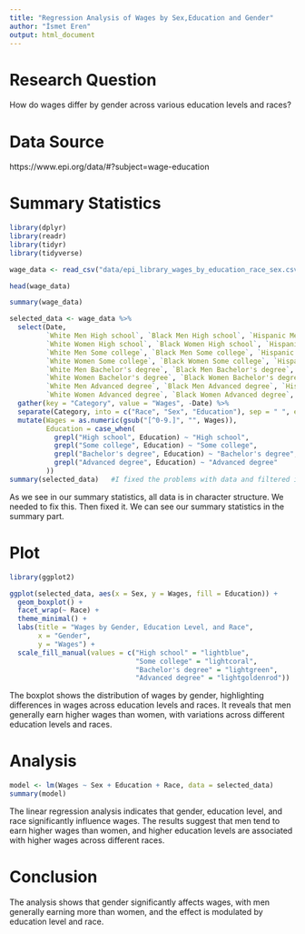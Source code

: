 ---
title: "Regression Analysis of Wages by Sex,Education and Gender"
author: "İsmet Eren"
output: html_document
---

# Research Question 

How do wages differ by gender across various education levels and races?

# Data Source 

https://www.epi.org/data/#?subject=wage-education

# Summary Statistics 



```{r my-summary-stats}
library(dplyr)
library(readr)
library(tidyr)
library(tidyverse)

wage_data <- read_csv("data/epi_library_wages_by_education_race_sex.csv")  #Uploading dataset.

head(wage_data)

summary(wage_data)

selected_data <- wage_data %>%
  select(Date, 
         `White Men High school`, `Black Men High school`, `Hispanic Men High school`,
         `White Women High school`, `Black Women High school`, `Hispanic Women High school`,
         `White Men Some college`, `Black Men Some college`, `Hispanic Men Some college`,
         `White Women Some college`, `Black Women Some college`, `Hispanic Women Some college`,
         `White Men Bachelor's degree`, `Black Men Bachelor's degree`, `Hispanic Men Bachelor's degree`,
         `White Women Bachelor's degree`, `Black Women Bachelor's degree`, `Hispanic Women Bachelor's degree`,
         `White Men Advanced degree`, `Black Men Advanced degree`, `Hispanic Men Advanced degree`,
         `White Women Advanced degree`, `Black Women Advanced degree`, `Hispanic Women Advanced degree`) %>%
  gather(key = "Category", value = "Wages", -Date) %>%
  separate(Category, into = c("Race", "Sex", "Education"), sep = " ", extra = "merge") %>%
  mutate(Wages = as.numeric(gsub("[^0-9.]", "", Wages)),
         Education = case_when(
           grepl("High school", Education) ~ "High school",
           grepl("Some college", Education) ~ "Some college",
           grepl("Bachelor's degree", Education) ~ "Bachelor's degree",
           grepl("Advanced degree", Education) ~ "Advanced degree"
         ))
summary(selected_data)   #I fixed the problems with data and filtered it.
```

As we see in our summary statistics, all data is in character structure. We needed to fix this. Then fixed it. We can see our summary statistics in the summary part.

# Plot 


```{r my-plot}
library(ggplot2)

ggplot(selected_data, aes(x = Sex, y = Wages, fill = Education)) +      #It is boxplot of my data.
  geom_boxplot() +
  facet_wrap(~ Race) +
  theme_minimal() +
  labs(title = "Wages by Gender, Education Level, and Race",
       x = "Gender",
       y = "Wages") +
  scale_fill_manual(values = c("High school" = "lightblue", 
                               "Some college" = "lightcoral", 
                               "Bachelor's degree" = "lightgreen",
                               "Advanced degree" = "lightgoldenrod"))
```

The boxplot shows the distribution of wages by gender, highlighting differences in wages across education levels and races. It reveals that men generally earn higher wages than women, with variations across different education levels and races.

# Analysis 



```{r my-analysis}
model <- lm(Wages ~ Sex + Education + Race, data = selected_data)
summary(model)
```
The linear regression analysis indicates that gender, education level, and race significantly influence wages. The results suggest that men tend to earn higher wages than women, and higher education levels are associated with higher wages across different races.

# Conclusion

The analysis shows that gender significantly affects wages, with men generally earning more than women, and the effect is modulated by education level and race.
